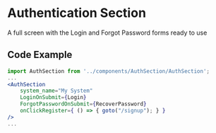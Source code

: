 
<Meta of={Stories} />

# Authentication Section
A full screen with the Login and Forgot Password forms ready to use

## Code Example
```jsx
import AuthSection from '../components/AuthSection/AuthSection';
...
<AuthSection
    system_name="My System"
    LoginOnSubmit={Login}
    ForgotPasswordOnSubmit={RecoverPassword}
    onClickRegister={ () => { goto("/signup"); } }
/>
...
```